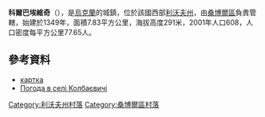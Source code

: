 {{coord|49|37|30|N|23|30|4|E|scale:100000|display=title}}

'''科爾巴埃維奇'''（{{lang-uk|Колбаєвичі}}），是[[烏克蘭|烏克蘭]]的城鎮，位於該國西部[[利沃夫州|利沃夫州]]，由[[桑博爾區|桑博爾區]]負責管轄，始建於1349年，面積7.83平方公里，海拔高度291米，2001年人口608，人口密度每平方公里77.65人。

==參考資料==
*[http://gska2.rada.gov.ua/pls/z7502/A005?rdat1=30.09.2009&rf7571=20880 картка]{{dead link|date=2018年4月 |bot=InternetArchiveBot |fix-attempted=yes }}
* [http://weather.in.ua/ua/l'vovskaja/11051 Погода в селі Колбаєвичі] {{Wayback|url=http://weather.in.ua/ua/l%27vovskaja/11051 |date=20111221173634 }}

[[Category:利沃夫州村落|Category:利沃夫州村落]]
[[Category:桑博爾區村落|Category:桑博爾區村落]]


{{Lviv-geo-stub}}